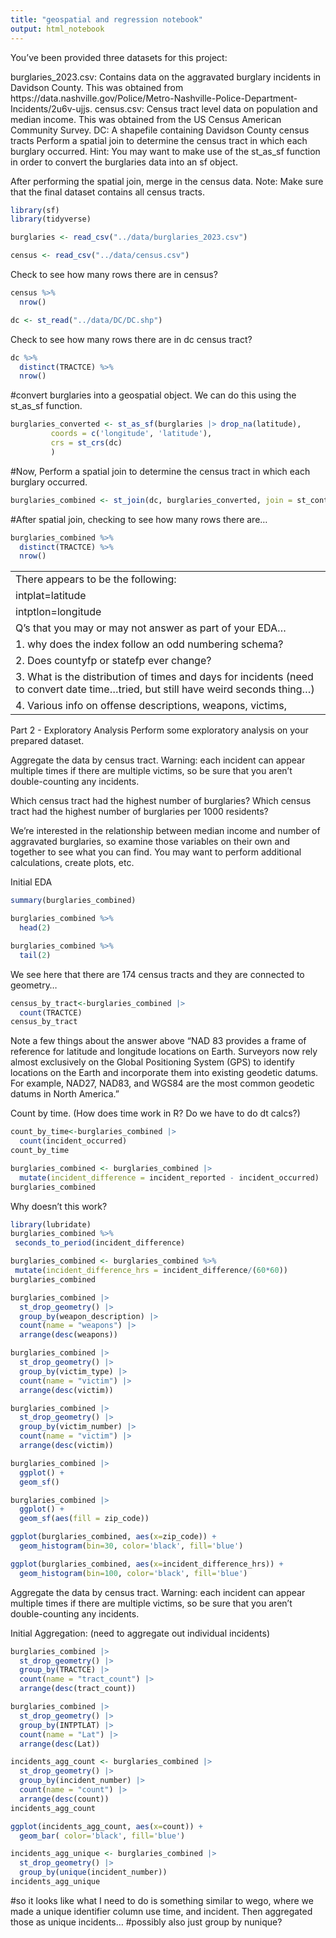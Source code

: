 ```yaml
---
title: "geospatial and regression notebook"
output: html_notebook
---
```


You've been provided three datasets for this project:

   burglaries_2023.csv: Contains data on the aggravated burglary incidents in Davidson County. This was obtained from https://data.nashville.gov/Police/Metro-Nashville-Police-Department-Incidents/2u6v-ujjs.
   census.csv: Census tract level data on population and median income. This was obtained from the US Census American Community Survey.
   DC: A shapefile containing Davidson County census tracts
Perform a spatial join to determine the census tract in which each burglary occurred. Hint: You may want to make use of the st_as_sf function in order to convert the burglaries data into an sf object.

After performing the spatial join, merge in the census data. Note: Make sure that the final dataset contains all census tracts.

```r
library(sf)
library(tidyverse)
```

```r
burglaries <- read_csv("../data/burglaries_2023.csv")
```

```r
census <- read_csv("../data/census.csv")
```
Check to see how many rows there are in census?
```r
census %>% 
  nrow()
```



```r
dc <- st_read("../data/DC/DC.shp")
```
Check to see how many rows there are in dc census tract?
```r
dc %>% 
  distinct(TRACTCE) %>% 
  nrow()
```



#convert burglaries into a geospatial object. We can do this using the st_as_sf function.
```r
burglaries_converted <- st_as_sf(burglaries |> drop_na(latitude),
         coords = c('longitude', 'latitude'),
         crs = st_crs(dc)
         )
```


#Now, Perform a spatial join to determine the census tract in which each burglary occurred.
```r
burglaries_combined <- st_join(dc, burglaries_converted, join = st_contains)
```


#After spatial join, checking to see how many rows there are...
```r
burglaries_combined %>% 
  distinct(TRACTCE) %>% 
  nrow()
```

----
There appears to be the following:
   intplat=latitude
   intptlon=longitude
Q's that you may or may not answer as part of your EDA... 
   1. why does the index follow an odd numbering schema?
   2. Does countyfp or statefp ever change?
   3. What is the distribution of times and days for incidents (need to convert date time...tried, but still have weird seconds thing...)
   4. Various info on offense descriptions, weapons, victims, 
----
Part 2 - Exploratory Analysis
Perform some exploratory analysis on your prepared dataset.

Aggregate the data by census tract. Warning: each incident can appear multiple times if there are multiple victims, so be sure that you aren't double-counting any incidents.

Which census tract had the highest number of burglaries? Which census tract had the highest number of burglaries per 1000 residents?

We're interested in the relationship between median income and number of aggravated burglaries, so examine those variables on their own and together to see what you can find. You may want to perform additional calculations, create plots, etc.

Initial EDA

```r
summary(burglaries_combined)
```

```r
burglaries_combined %>% 
  head(2)
```
```r
burglaries_combined %>% 
  tail(2)
```
We see here that there are 174 census tracts and they are connected to geometry...
```r
census_by_tract<-burglaries_combined |> 
  count(TRACTCE)
census_by_tract
```
Note a few things about the answer above
  "NAD 83 provides a frame of reference for latitude and longitude locations on Earth. Surveyors now rely almost exclusively on the Global Positioning System (GPS) to identify locations on the Earth and incorporate them into existing geodetic datums. For example, NAD27, NAD83, and WGS84 are the most common geodetic datums in North America."

Count by time.  (How does time work in R? Do we have to do dt calcs?)
```r
count_by_time<-burglaries_combined |> 
  count(incident_occurred)
count_by_time
```
```r
burglaries_combined <- burglaries_combined |> 
  mutate(incident_difference = incident_reported - incident_occurred)
burglaries_combined
```


Why doesn't this work?
```r
library(lubridate)
burglaries_combined %>% 
 seconds_to_period(incident_difference) 

```

```r

burglaries_combined <- burglaries_combined %>% 
 mutate(incident_difference_hrs = incident_difference/(60*60)) 
burglaries_combined
```

```r
burglaries_combined |> 
  st_drop_geometry() |> 
  group_by(weapon_description) |> 
  count(name = "weapons") |> 
  arrange(desc(weapons))
```

```r
burglaries_combined |> 
  st_drop_geometry() |> 
  group_by(victim_type) |> 
  count(name = "victim") |> 
  arrange(desc(victim))
```

```r
burglaries_combined |> 
  st_drop_geometry() |> 
  group_by(victim_number) |> 
  count(name = "victim") |> 
  arrange(desc(victim))
```

```r
burglaries_combined |> 
  ggplot() +
  geom_sf()
```

```r
burglaries_combined |> 
  ggplot() +
  geom_sf(aes(fill = zip_code))
```

```r
ggplot(burglaries_combined, aes(x=zip_code)) +
  geom_histogram(bin=30, color='black', fill='blue') 
```

```r
ggplot(burglaries_combined, aes(x=incident_difference_hrs)) +
  geom_histogram(bin=100, color='black', fill='blue') 
```

Aggregate the data by census tract. Warning: each incident can appear multiple times if there are multiple victims, so be sure that you aren't double-counting any incidents.

Initial Aggregation: (need to aggregate out individual incidents)
```r
burglaries_combined |> 
  st_drop_geometry() |> 
  group_by(TRACTCE) |> 
  count(name = "tract_count") |> 
  arrange(desc(tract_count))

```



```r

burglaries_combined |> 
  st_drop_geometry() |> 
  group_by(INTPTLAT) |> 
  count(name = "Lat") |> 
  arrange(desc(Lat))

```
```r

incidents_agg_count <- burglaries_combined |> 
  st_drop_geometry() |> 
  group_by(incident_number) |> 
  count(name = "count") |>
  arrange(desc(count))
incidents_agg_count
```

```r
ggplot(incidents_agg_count, aes(x=count)) +
  geom_bar( color='black', fill='blue') 

```


```r

incidents_agg_unique <- burglaries_combined |> 
  st_drop_geometry() |> 
  group_by(unique(incident_number)) 
incidents_agg_unique
```

#so it looks like what I need to do is something similar to wego, where we made a unique identifier column use time, and incident. Then aggregated those as unique incidents...
#possibly also just group by nunique?




